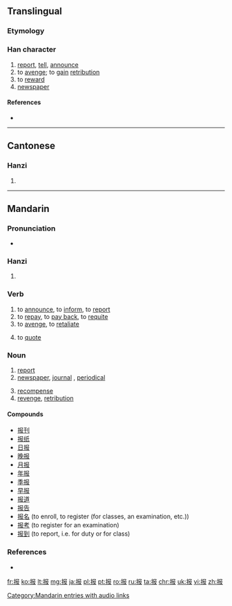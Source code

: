 {{also|報}}
==Translingual==
{{stroke order|strokes=7}}
{{stroke order|type=animate}}

===Etymology===
{{Han simp|報}}

===Han character===
{{Han char|rn=64|rad=手|as=04|sn=7|four=|canj=手尸中水 (QSLE)|ids=⿰[[扌]][[𠬝]]}}

# [[report]], [[tell]], [[announce]]
# to [[avenge]]; to [[gain]] [[retribution]]
# to [[reward]]
# [[newspaper]]

====References====
* {{Han ref|kx=0422.121|hdz=31846.010|uh=62A5|ud=25253}}

----

==Cantonese==

===Hanzi===
{{yue-hanzi|jyut=[[bou3]]|y=bou3|tra=報}}

# {{defn|lang=yue|sort=手04}}

----

==Mandarin==

===Pronunciation===
* {{audio|zh-bào.ogg|audio|lang=cmn}}

===Hanzi===
{{cmn-hanzi|tra=報|pin=[[bào]] ([[bao4]])|wg=pao<sup>4</sup>}}

# {{defn|lang=cmn|sort=手04}}

===Verb===
{{cmn-verb|t|tra=報|pin=bào|pint=bao4}}

# to [[announce]], to [[inform]], to [[report]]
# to [[repay]], to [[pay back]], to [[requite]]
# to [[avenge]], to [[retaliate]]
#: {{zh-usex|他 为 死去 父 报 了 仇 杀 他。|He killed him to avenge his dead father.}}
# to [[quote]]
#: {{zh-usex|我们 总是 给 用户 报 一 个 公道 的 价格。|We always quote our customers a fair price.}}

===Noun===
{{cmn-noun|t|tra=報|pin=bào|pint=bao4|mw=[[份]] [[张]]}}

# [[report]]
# [[newspaper]], [[journal]] , [[periodical]]
#: {{zh-usex|她 的 名字 上 了 报。|Her name has appeared on the newspaper.}}
# [[recompense]]
# [[revenge]], [[retribution]]

====Compounds====
* [[报刊]]
* [[报纸]]
* [[日报]]
* [[晚报]]
* [[月报]]
* [[年报]]
* [[季报]]
* [[早报]]
* [[报道]]
* [[报告]]
* [[报名]] (to enroll, to register (for classes, an examination, etc.))
* [[报考]] (to register for an examination)
* [[报到]] (to report, i.e. for duty or for class)

[[Category:Mandarin entries with audio links]]

===References===
* {{cite web
| url = http://www.mdbg.net/chindict/chindict.php?page=worddict&wdrst=0&wdqb=报
| title = 报
| work = MDBG English to Chinese dictionary ( Based on CC-CEDICT )
| language = Mandarin/English
| accessdate = 2014-02-22}}

[[fr:报]]
[[ko:报]]
[[lt:报]]
[[mg:报]]
[[ja:报]]
[[pl:报]]
[[pt:报]]
[[ro:报]]
[[ru:报]]
[[ta:报]]
[[chr:报]]
[[uk:报]]
[[vi:报]]
[[zh:报]]